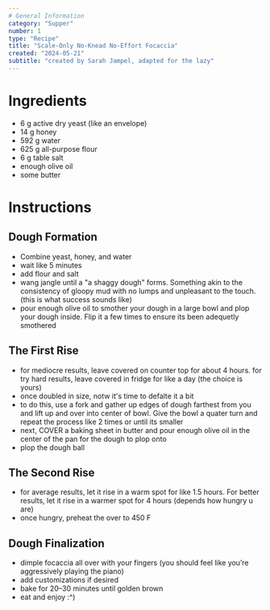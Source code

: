 ```yaml
---
# General Information
category: "Supper"
number: 1
type: "Recipe"
title: "Scale-Only No-Knead No-Effort Focaccia"
created: "2024-05-21"
subtitle: "created by Sarah Jampel, adapted for the lazy"
---
```


# Ingredients

- 6 g active dry yeast (like an envelope)
- 14 g honey
- 592 g water
- 625 g all-purpose flour
- 6 g table salt
- enough olive oil
- some butter

# Instructions

## Dough Formation

- Combine yeast, honey, and water
- wait like 5 minutes
- add flour and salt
- wang jangle until a "a shaggy dough" forms. Something akin to the consistency of gloopy mud with no lumps and unpleasant to the touch. (this is what success sounds like)
- pour enough olive oil to smother your dough in a large bowl and plop your dough inside. Flip it a few times to ensure its been adequetly smothered

## The First Rise

- for mediocre results, leave covered on counter top for about 4 hours. for try hard results, leave covered in fridge for like a day (the choice is yours)
- once doubled in size, notw it's time to defalte it a bit
- to do this, use a fork and gather up edges of dough farthest from you and lift up and over into center of bowl. Give the bowl a quater turn and repeat the process like 2 times or until its smaller
- next, COVER a baking sheet in butter and pour enough olive oil in the center of the pan for the dough to plop onto
- plop the dough ball

## The Second Rise

- for average results, let it rise in a warm spot for like 1.5 hours. For better results, let it rise in a warmer spot for 4 hours (depends how hungry u are)
- once hungry, preheat the over to 450 F

## Dough Finalization

- dimple focaccia all over with your fingers (you should feel like you’re aggressively playing the piano)
- add customizations if desired
- bake for 20–30 minutes until golden brown
- eat and enjoy :^)
